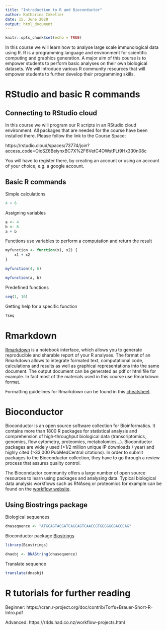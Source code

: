 ```yaml
---
title: "Introduction to R and Bioconductor"
author: Katharina Imkeller
date: 15. June 2020
output: html_document
---
```


```r
knitr::opts_chunk$set(echo = TRUE)
```

In this course we will learn how to analyse large scale immunological data using R. R is a programming language and environment for scientific computing and graphics generation. A major aim of this course is to empower students to perform basic analyses on their own biological datasets. We will introduce various R community resources that will empower students to further develop their programming skills.

# RStudio and basic R commands

## Connecting to RStudio cloud

In this course we will program our R scripts in an RStudio cloud environment. All packages that are needed for the course have been installed there.
Please follow the link to the Course Space: 

https://rstudio.cloud/spaces/73774/join?access_code=OicSZ6BeiynxBC7X%2F6VetC4OWstPLt9Hx330n08c

You will have to register there, by creating an account or using an account of your choice, e.g. a google account.

## Basic R commands

Simple calculations
```r
4 + 6
```

Assigning variables
```r
a <- 4
b <- 6
a + b
```

Functions use variables to perform a computation and return the result
```r
myfunction <- function(x1, x2) {
    x1 + x2
}

myfunction(4, 6)

myfunction(a, b)
```

Predefined functions
```r
seq(1, 10)
```

Getting help for a specific function
```r
?seq
```


# Rmarkdown

[Rmarkdown](https://rmarkdown.rstudio.com/) is a notebook interface, which allows you to generate reproducible and sharable report of your R analyses. The format of an Rmarkdown allows to integrate formated text, computational code, calculations and results as well as graphical representations into the same document. The output document can be generated as pdf or html file for example. In fact most of the materials used in this course use Rmarkdown format. 

Formatting guidelines for Rmarkdown can be found in this [cheatsheet](https://rstudio.com/wp-content/uploads/2015/02/rmarkdown-cheatsheet.pdf).

# Bioconductor

Bioconductor is an open source software collection for Bioinformatics. It contains more than 1800 R packages for statistical analysis and comprehension of high-throughput biological data (transcriptomics, genomics, flow cytometry, proteomics, metabolomics...). Bioconductor packages are widely used (>1/2 million unique IP downloads / year) and highly cited (>33,000 PubMedCentral citations). In order to submit packages to the Bioconductor collection, they have to go through a review process that assures quality control.

The Bioconductor community offers a large number of open source resources to learn using packages and analysing data. Typical biological data analysis workflows such as RNAseq or proteomics for example can be found on the [workflow website](https://bioconductor.org/packages/release/BiocViews.html#___Workflow).

## Using Biostrings package

Biological sequences
```r
dnasequence <- "ATGCAGTACGATCAGCAGTCAACCGTGGGGGGGACCCAG"
```

Bioconductor package [Biostrings](https://bioconductor.org/packages/release/bioc/html/Biostrings.html)
```r
library(Biostrings)
```

```r
dnaobj <- DNAString(dnasequence)
```

Translate sequence
```r
translate(dnaobj)
```

# R tutorials for further reading

Beginner: https://cran.r-project.org/doc/contrib/Torfs+Brauer-Short-R-Intro.pdf

Advanced: https://r4ds.had.co.nz/workflow-projects.html